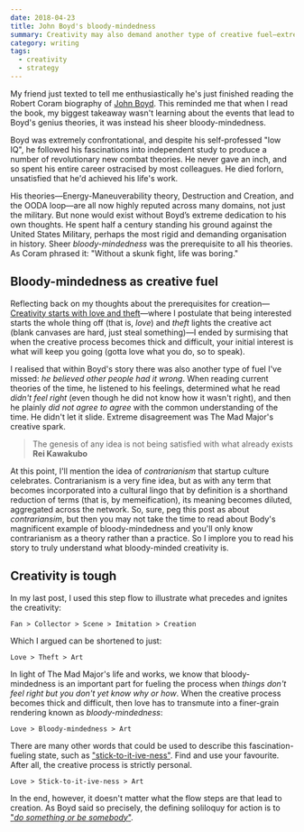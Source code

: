 ```yaml
---
date: 2018-04-23
title: John Boyd's bloody-mindedness
summary: Creativity may also demand another type of creative fuel—extreme disagreement, or bloody-mindedness. John Boyd's character is the perfect example.
category: writing
tags:
  - creativity
  - strategy
---
```


My friend just texted to tell me enthusiastically he's just finished reading the Robert Coram biography of [John Boyd](<https://en.wikipedia.org/wiki/John_Boyd_(military_strategist)>). This reminded me that when I read the book, my biggest takeaway wasn't learning about the events that lead to Boyd's genius theories, it was instead his sheer bloody-mindedness.

Boyd was extremely confrontational, and despite his self-professed "low IQ", he followed his fascinations into independent study to produce a number of revolutionary new combat theories. He never gave an inch, and so spent his entire career ostracised by most colleagues. He died forlorn, unsatisfied that he'd achieved his life's work.

His theories—Energy-Maneuverability theory, Destruction and Creation, and the OODA loop—are all now highly reputed across many domains, not just the military. But none would exist without Boyd’s extreme dedication to his own thoughts. He spent half a century standing his ground against the United States Military, perhaps the most rigid and demanding organisation in history. Sheer _bloody-mindedness_ was the prerequisite to all his theories. As Coram phrased it: "Without a skunk fight, life was boring."

## Bloody-mindedness as creative fuel

Reflecting back on my thoughts about the prerequisites for creation—[Creativity starts with love and theft](/creativity-love-and-theft)—where I postulate that being interested starts the whole thing off (that is, _love_) and _theft_ lights the creative act (blank canvases are hard, just steal something)—I ended by surmising that when the creative process becomes thick and difficult, your initial interest is what will keep you going (gotta love what you do, so to speak).

I realised that within Boyd's story there was also another type of fuel I've missed: _he believed other people had it wrong_. When reading current theories of the time, he listened to his feelings, determined what he read _didn't feel right_ (even though he did not know how it wasn't right), and then he plainly _did not agree to agree_ with the common understanding of the time. He didn't let it slide. Extreme disagreement was The Mad Major's creative spark.

> The genesis of any idea is not being satisfied with what already exists **Rei Kawakubo**

At this point, I'll mention the idea of _contrarianism_ that startup culture celebrates. Contrarianism is a very fine idea, but as with any term that becomes incorporated into a cultural lingo that by definition is a shorthand reduction of terms (that is, by memeification), its meaning becomes diluted, aggregated across the network. So, sure, peg this post as about _contrariansim_, but then you may not take the time to read about Body's magnificent example of bloody-mindedness and you'll only know contrarianism as a theory rather than a practice. So I implore you to read his story to truly understand what bloody-minded creativity is.

## Creativity is tough

In my last post, I used this step flow to illustrate what precedes and ignites the creativity:

```
Fan > Collector > Scene > Imitation > Creation
```

Which I argued can be shortened to just:

```
Love > Theft > Art
```

In light of The Mad Major's life and works, we know that bloody-mindedness is an important part for fueling the process when _things don't feel right but you don't yet know why or how_. When the creative process becomes thick and difficult, then love has to transmute into a finer-grain rendering known as _bloody-mindedness_:

```
Love > Bloody-mindedness > Art
```

There are many other words that could be used to describe this fascination-fueling state, such as ["stick-to-it-ive-ness"](https://youtu.be/6suWMDtXr3c). Find and use your favourite. After all, the creative process is strictly personal.

```
Love > Stick-to-it-ive-ness > Art
```

In the end, however, it doesn't matter what the flow steps are that lead to creation. As Boyd said so precisely, the defining soliloquy for action is to ["_do something or be somebody_"](https://dnipogo.org/john-r-boyd/to-be-or-to-do/).
